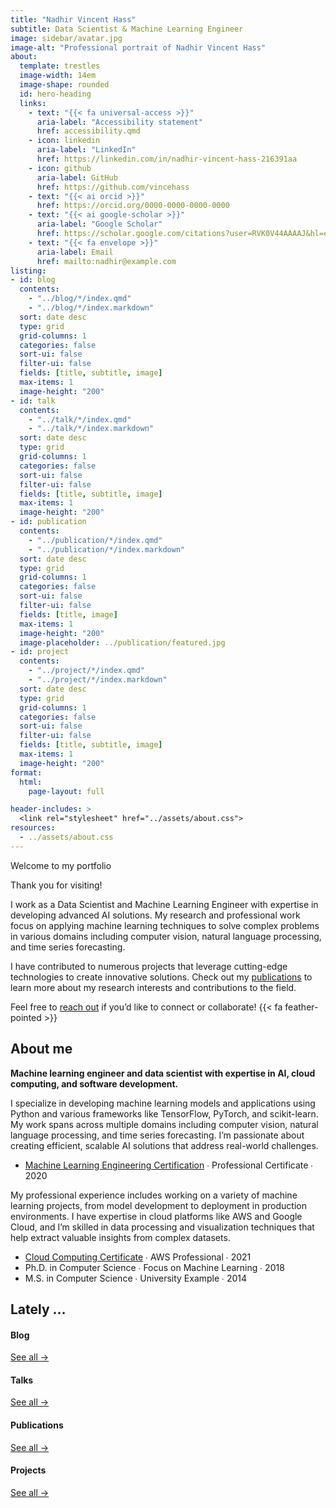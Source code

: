 ```yaml
---
title: "Nadhir Vincent Hass"
subtitle: Data Scientist & Machine Learning Engineer
image: sidebar/avatar.jpg
image-alt: "Professional portrait of Nadhir Vincent Hass"
about:
  template: trestles
  image-width: 14em
  image-shape: rounded
  id: hero-heading
  links:
    - text: "{{< fa universal-access >}}"
      aria-label: "Accessibility statement"
      href: accessibility.qmd
    - icon: linkedin
      aria-label: "LinkedIn"
      href: https://linkedin.com/in/nadhir-vincent-hass-216391aa
    - icon: github
      aria-label: GitHub
      href: https://github.com/vincehass
    - text: "{{< ai orcid >}}"
      href: https://orcid.org/0000-0000-0000-0000
    - text: "{{< ai google-scholar >}}"
      aria-label: "Google Scholar"
      href: https://scholar.google.com/citations?user=RVK0V44AAAAJ&hl=en
    - text: "{{< fa envelope >}}"
      aria-label: Email
      href: mailto:nadhir@example.com
listing: 
- id: blog
  contents: 
    - "../blog/*/index.qmd"
    - "../blog/*/index.markdown"
  sort: date desc
  type: grid
  grid-columns: 1
  categories: false
  sort-ui: false
  filter-ui: false
  fields: [title, subtitle, image]
  max-items: 1
  image-height: "200"
- id: talk
  contents: 
    - "../talk/*/index.qmd"
    - "../talk/*/index.markdown"
  sort: date desc
  type: grid
  grid-columns: 1
  categories: false
  sort-ui: false
  filter-ui: false
  fields: [title, subtitle, image]
  max-items: 1
  image-height: "200"
- id: publication
  contents: 
    - "../publication/*/index.qmd"
    - "../publication/*/index.markdown"
  sort: date desc
  type: grid
  grid-columns: 1
  categories: false
  sort-ui: false
  filter-ui: false
  fields: [title, image]
  max-items: 1
  image-height: "200"
  image-placeholder: ../publication/featured.jpg
- id: project
  contents: 
    - "../project/*/index.qmd"
    - "../project/*/index.markdown"
  sort: date desc
  type: grid
  grid-columns: 1
  categories: false
  sort-ui: false
  filter-ui: false
  fields: [title, subtitle, image]
  max-items: 1
  image-height: "200"
format: 
  html: 
    page-layout: full

header-includes: >
  <link rel="stylesheet" href="../assets/about.css">
resources:
  - ../assets/about.css
---
```


::: {#hero-heading}
<div class="h1">Welcome to my portfolio</div>

Thank you for visiting!

I work as a Data Scientist and Machine Learning Engineer with expertise in developing advanced AI solutions. My research and professional work focus on applying machine learning techniques to solve complex problems in various domains including computer vision, natural language processing, and time series forecasting.

I have contributed to numerous projects that leverage cutting-edge technologies to create innovative solutions. Check out my [publications](/publication) to learn more about my research interests and contributions to the field.

Feel free to [reach out](/contact.qmd) if you'd like to connect or collaborate! {{< fa feather-pointed >}}

:::

## About me

::: {.grid}

::: {.g-col-6 #about-me-1}

**Machine learning engineer and data scientist with expertise in AI, cloud computing, and software development.**

I specialize in developing machine learning models and applications using Python and various frameworks like TensorFlow, PyTorch, and scikit-learn. My work spans across multiple domains including computer vision, natural language processing, and time series forecasting. I'm passionate about creating efficient, scalable AI solutions that address real-world challenges.

<ul class="fa-ul">
   <li><span class="fa-li"><i class="fa-solid fa-certificate"></i></span><a href="#">Machine Learning Engineering Certification</a> ∙ Professional Certificate ∙ 2020</li>
</ul>

:::

::: {.g-col-6 #about-me-2}

My professional experience includes working on a variety of machine learning projects, from model development to deployment in production environments. I have expertise in cloud platforms like AWS and Google Cloud, and I'm skilled in data processing and visualization techniques that help extract valuable insights from complex datasets.

<ul class="fa-ul">
   <li><span class="fa-li"><i class="fa-solid fa-certificate"></i></span><a href="#">Cloud Computing Certificate</a> ∙ AWS Professional ∙ 2021</li>
   <li><span class="fa-li"><i class="fa-solid fa-graduation-cap"></i></span>Ph.D. in Computer Science ∙ Focus on Machine Learning ∙ 2018</li>
   <li><span class="fa-li"><i class="fa-solid fa-graduation-cap"></i></span>M.S. in Computer Science ∙ University Example ∙ 2014</li>
</ul>

:::

:::
<!-- end grid -->

## Lately ...

:::: {.grid}

::: {.g-col-3}
#### Blog
::: {#blog}
:::
[See all &rarr;](../blog){.about-links .subtitle}
:::

::: {.g-col-3}
#### Talks
::: {#talk}
:::
[See all &rarr;](../talk){.about-links .subtitle}
:::

::: {.g-col-3}
#### Publications
::: {#publication}
:::
[See all &rarr;](../publication){.about-links .subtitle}
:::

::: {.g-col-3}
#### Projects
::: {#project}
:::
[See all &rarr;](../project){.about-links .subtitle}
:::

::::
